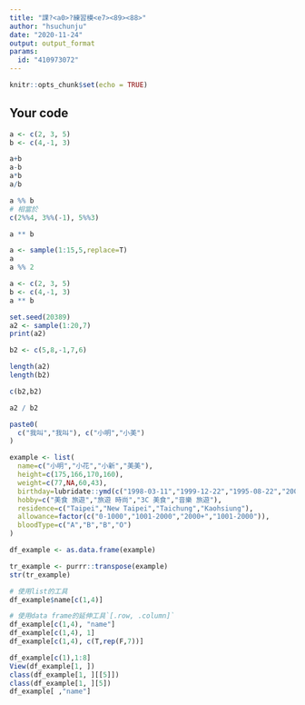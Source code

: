 ---
title: "課?<a0>?練習模<e7><89><88>"
author: "hsuchunju"
date: "2020-11-24"
output: output_format
params:
  id: "410973072"
---

```{r setup, include=FALSE}
knitr::opts_chunk$set(echo = TRUE)
```

## Your code

```{r}
a <- c(2, 3, 5)
b <- c(4,-1, 3)
```

```{r}
a+b
a-b
a*b
a/b
```

```{r}
a %% b
# 相當於
c(2%%4, 3%%(-1), 5%%3)

a ** b
```

```{r}
a <- sample(1:15,5,replace=T)
a
a %% 2
```

```{r}
a <- c(2, 3, 5)
b <- c(4,-1, 3)
a ** b
```

```{r}
set.seed(20389)
a2 <- sample(1:20,7)
print(a2)
```

```{r}
b2 <- c(5,8,-1,7,6)

length(a2)
length(b2)
```

```{r}
c(b2,b2)
```

```{r}
a2 / b2
```

```{r}
paste0(
  c("我叫","我叫"), c("小明","小美")
)
```

```{r}
example <- list(
  name=c("小明","小花","小新","美美"),
  height=c(175,166,170,160),
  weight=c(77,NA,60,43),
  birthday=lubridate::ymd(c("1998-03-11","1999-12-22","1995-08-22","2001-10-10")),
  hobby=c("美食 旅遊","旅遊 時尚","3C 美食","音樂 旅遊"),
  residence=c("Taipei","New Taipei","Taichung","Kaohsiung"),
  allowance=factor(c("0-1000","1001-2000","2000+","1001-2000")),
  bloodType=c("A","B","B","O")
)
```

```{r}
df_example <- as.data.frame(example)
```

```{r}
tr_example <- purrr::transpose(example)
str(tr_example)
```

```{r}
# 使用list的工具
df_example$name[c(1,4)]

# 使用data frame的延伸工具`[.row, .column]`
df_example[c(1,4), "name"]
df_example[c(1,4), 1]
df_example[c(1,4), c(T,rep(F,7))]
```

```{r}
df_example[c(1),1:8]
View(df_example[1, ])
class(df_example[1, ][[5]])
class(df_example[1, ][5])
df_example[ ,"name"]
```

